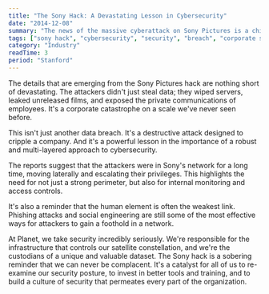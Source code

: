 ```yaml
---
title: "The Sony Hack: A Devastating Lesson in Cybersecurity"
date: "2014-12-08"
summary: "The news of the massive cyberattack on Sony Pictures is a chilling reminder of the importance of cybersecurity. The scale and the nature of the breach are unprecedented, and it's a wake-up call for every company."
tags: ["sony hack", "cybersecurity", "security", "breach", "corporate security"]
category: "Industry"
readTime: 3
period: "Stanford"
---
```


The details that are emerging from the Sony Pictures hack are nothing short of devastating. The attackers didn't just steal data; they wiped servers, leaked unreleased films, and exposed the private communications of employees. It's a corporate catastrophe on a scale we've never seen before.

This isn't just another data breach. It's a destructive attack designed to cripple a company. And it's a powerful lesson in the importance of a robust and multi-layered approach to cybersecurity.

The reports suggest that the attackers were in Sony's network for a long time, moving laterally and escalating their privileges. This highlights the need for not just a strong perimeter, but also for internal monitoring and access controls.

It's also a reminder that the human element is often the weakest link. Phishing attacks and social engineering are still some of the most effective ways for attackers to gain a foothold in a network.

At Planet, we take security incredibly seriously. We're responsible for the infrastructure that controls our satellite constellation, and we're the custodians of a unique and valuable dataset. The Sony hack is a sobering reminder that we can never be complacent. It's a catalyst for all of us to re-examine our security posture, to invest in better tools and training, and to build a culture of security that permeates every part of the organization.
